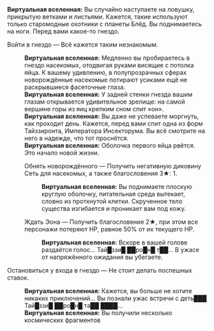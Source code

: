 {{Диалог Начало}}
:'''Виртуальная вселенная:''' Вы случайно наступаете на ловушку, прикрытую ветками и листьями. Кажется, такие используют только старомодные охотники с планеты Блёд. Вы поднимаетесь на ноги. Перед вами какое-то гнездо.
:{{Диалог|Звезда}} Войти в гнездо &mdash; Всё кажется таким незнакомым.
::'''Виртуальная вселенная:''' Медленно вы пробираетесь в гнездо насекомых, отодвигая руками висящие с потолка яйца. К вашему удивлению, в полупрозрачных сферах новорождённые насекомые потирают усиками ещё не раскрывшиеся фасеточные глаза.
::'''Виртуальная вселенная:''' У задней стенки гнезда вашим глазам открывается удивительное зрелище: на самой вершине горы из яиц крепким сном спит «он».
::'''Виртуальная вселенная:''' Вы даже не успеваете моргнуть, как проходит день. Кажется, перед вами спит одна из форм Тайззиронта, Императора Инсекторума. Вы всё смотрите на него в надежде, что тот проснётся.
::'''Виртуальная вселенная:''' Оболочка первого яйца рвётся. Это начало новой жизни.
::{{Диалог|Звезда}} Обнять новорождённого &mdash; Получить негативную диковину Сеть для насекомых, а также благословения 3★: 1.
:::'''Виртуальная вселенная:''' Вы поднимаете плоскую круглую оболочку, питательная среда вытекает, словно из проткнутой клетки. Скрученное тело существа изгибается и проникает вам под кожу.
::{{Диалог|Звезда}} Ждать Эона &mdash; Получить благословение 2★, при этом все персонажи потеряют НР, равное 50% от их текущего НР.
:::'''Виртуальная вселенная:''' Вскоре в вашей голове раздаётся голос... Тай█ззи█ ██ро█н█ т██... В ужасе от напряжённого ожидания вы убегаете.
:{{Диалог|Звезда}} Остановиться у входа в гнездо &mdash; Не стоит делать поспешных ставок.
::'''Виртуальная вселенная:''' Кажется, вы больше не хотите никаких приключений... Вы познали ужас встречи с деть███ Тай█ззи█ ██ро█н█ та██ ████...
::'''Виртуальная вселенная:''' Вы получили несколько космических фрагментов
{{Диалог Конец}}